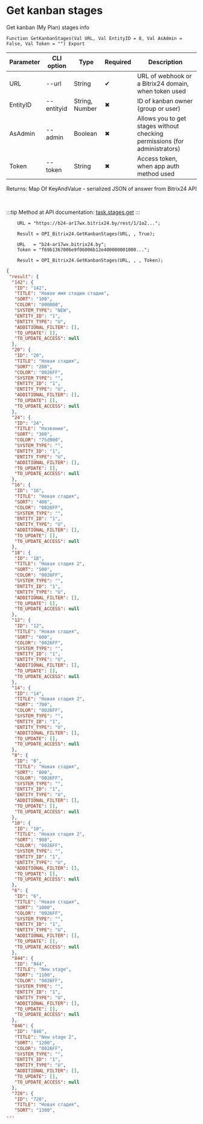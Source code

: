 ﻿---
sidebar_position: 4
---


# Get kanban stages
 Get kanban (My Plan) stages info



`Function GetKanbanStages(Val URL, Val EntityID = 0, Val AsAdmin = False, Val Token = "") Export`

  | Parameter | CLI option | Type | Required | Description |
  |-|-|-|-|-|
  | URL | --url | String | &#x2714; | URL of webhook or a Bitrix24 domain, when token used |
  | EntityID | --entityid | String, Number | &#x2716; | ID of kanban owner (group or user) |
  | AsAdmin | --admin | Boolean | &#x2716; | Allows you to get stages without checking permissions (for administrators) |
  | Token | --token | String | &#x2716; | Access token, when app auth method used |

  
  Returns:  Map Of KeyAndValue - serialized JSON of answer from Bitrix24 API

<br/>

:::tip
Method at API documentation: [task.stages.get](https://dev.1c-bitrix.ru/rest_help/tasks/task/kanban/task_stages_get.php)
:::
<br/>


```bsl title="1C:Enterprise/OneScript code example"
    URL = "https://b24-ar17wx.bitrix24.by/rest/1/1o2...";

    Result = OPI_Bitrix24.GetKanbanStages(URL, , True);

    URL   = "b24-ar17wx.bitrix24.by";
    Token = "f69b1367006e9f06006b12e400000001000...";

    Result = OPI_Bitrix24.GetKanbanStages(URL, , , Token);
```
 



```json title="Result"
{
 "result": {
  "142": {
   "ID": "142",
   "TITLE": "Новое имя стадии стадии",
   "SORT": "100",
   "COLOR": "000000",
   "SYSTEM_TYPE": "NEW",
   "ENTITY_ID": "1",
   "ENTITY_TYPE": "U",
   "ADDITIONAL_FILTER": [],
   "TO_UPDATE": [],
   "TO_UPDATE_ACCESS": null
  },
  "20": {
   "ID": "20",
   "TITLE": "Новая стадия",
   "SORT": "200",
   "COLOR": "0026FF",
   "SYSTEM_TYPE": "",
   "ENTITY_ID": "1",
   "ENTITY_TYPE": "U",
   "ADDITIONAL_FILTER": [],
   "TO_UPDATE": [],
   "TO_UPDATE_ACCESS": null
  },
  "24": {
   "ID": "24",
   "TITLE": "Название",
   "SORT": "300",
   "COLOR": "75d900",
   "SYSTEM_TYPE": "",
   "ENTITY_ID": "1",
   "ENTITY_TYPE": "U",
   "ADDITIONAL_FILTER": [],
   "TO_UPDATE": [],
   "TO_UPDATE_ACCESS": null
  },
  "16": {
   "ID": "16",
   "TITLE": "Новая стадия",
   "SORT": "400",
   "COLOR": "0026FF",
   "SYSTEM_TYPE": "",
   "ENTITY_ID": "1",
   "ENTITY_TYPE": "U",
   "ADDITIONAL_FILTER": [],
   "TO_UPDATE": [],
   "TO_UPDATE_ACCESS": null
  },
  "18": {
   "ID": "18",
   "TITLE": "Новая стадия 2",
   "SORT": "500",
   "COLOR": "0026FF",
   "SYSTEM_TYPE": "",
   "ENTITY_ID": "1",
   "ENTITY_TYPE": "U",
   "ADDITIONAL_FILTER": [],
   "TO_UPDATE": [],
   "TO_UPDATE_ACCESS": null
  },
  "12": {
   "ID": "12",
   "TITLE": "Новая стадия",
   "SORT": "600",
   "COLOR": "0026FF",
   "SYSTEM_TYPE": "",
   "ENTITY_ID": "1",
   "ENTITY_TYPE": "U",
   "ADDITIONAL_FILTER": [],
   "TO_UPDATE": [],
   "TO_UPDATE_ACCESS": null
  },
  "14": {
   "ID": "14",
   "TITLE": "Новая стадия 2",
   "SORT": "700",
   "COLOR": "0026FF",
   "SYSTEM_TYPE": "",
   "ENTITY_ID": "1",
   "ENTITY_TYPE": "U",
   "ADDITIONAL_FILTER": [],
   "TO_UPDATE": [],
   "TO_UPDATE_ACCESS": null
  },
  "8": {
   "ID": "8",
   "TITLE": "Новая стадия",
   "SORT": "800",
   "COLOR": "0026FF",
   "SYSTEM_TYPE": "",
   "ENTITY_ID": "1",
   "ENTITY_TYPE": "U",
   "ADDITIONAL_FILTER": [],
   "TO_UPDATE": [],
   "TO_UPDATE_ACCESS": null
  },
  "10": {
   "ID": "10",
   "TITLE": "Новая стадия 2",
   "SORT": "900",
   "COLOR": "0026FF",
   "SYSTEM_TYPE": "",
   "ENTITY_ID": "1",
   "ENTITY_TYPE": "U",
   "ADDITIONAL_FILTER": [],
   "TO_UPDATE": [],
   "TO_UPDATE_ACCESS": null
  },
  "6": {
   "ID": "6",
   "TITLE": "Новая стадия",
   "SORT": "1000",
   "COLOR": "0026FF",
   "SYSTEM_TYPE": "",
   "ENTITY_ID": "1",
   "ENTITY_TYPE": "U",
   "ADDITIONAL_FILTER": [],
   "TO_UPDATE": [],
   "TO_UPDATE_ACCESS": null
  },
  "844": {
   "ID": "844",
   "TITLE": "New stage",
   "SORT": "1100",
   "COLOR": "0026FF",
   "SYSTEM_TYPE": "",
   "ENTITY_ID": "1",
   "ENTITY_TYPE": "U",
   "ADDITIONAL_FILTER": [],
   "TO_UPDATE": [],
   "TO_UPDATE_ACCESS": null
  },
  "846": {
   "ID": "846",
   "TITLE": "New stage 2",
   "SORT": "1200",
   "COLOR": "0026FF",
   "SYSTEM_TYPE": "",
   "ENTITY_ID": "1",
   "ENTITY_TYPE": "U",
   "ADDITIONAL_FILTER": [],
   "TO_UPDATE": [],
   "TO_UPDATE_ACCESS": null
  },
  "720": {
   "ID": "720",
   "TITLE": "Новая стадия",
   "SORT": "1300",
...
```
